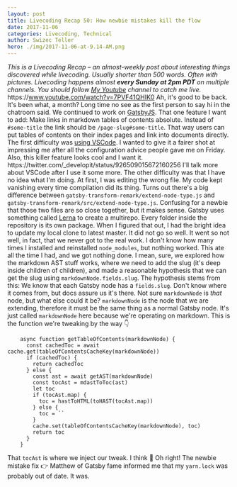 ```yaml
---
layout: post
title: Livecoding Recap 50: How newbie mistakes kill the flow
date: 2017-11-06
categories: Livecoding, Technical
author: Swizec Teller
hero: ./img/2017-11-06-at-9.14-AM.png
---
```


_This is a Livecoding Recap – an almost-weekly post about interesting things discovered while livecoding. Usually shorter than 500 words. Often with pictures. Livecoding happens almost **every Sunday at 2pm PDT** on multiple channels. You should follow [My Youtube](https://www.youtube.com/TheSwizec) channel to catch me live._ https&#x3A;//www.youtube.com/watch?v=7PVF41QHIK0 Ah, it's good to be back. It's been what, a month? Long time no see as the first person to say hi in the chatroom said. We continued to work on [GatsbyJS](https://github.com/gatsbyjs/gatsby). That one feature I want to add: Make links in markdown tables of contents absolute. Instead of `#some-title` the link should be `/page-slug#some-title`. That way users can put tables of contents on their index pages and link into documents directly. The first difficulty was [using VSCode](https://swizec.com/blog/wont-be-switching-vscode/swizec/7898). I wanted to give it a fairer shot at impressing me after all the configuration advice people gave me on Friday. Also, this killer feature looks cool and I want it. https&#x3A;//twitter.com/\_developit/status/926509015672160256 I'll talk more about VSCode after I use it some more. The other difficulty was that I have no idea what I'm doing. At first, I was editing the wrong file. My code kept vanishing every time compilation did its thing. Turns out there's a big difference between `gatsby-transform-remark/extend-node-type.js` and `gatsby-transform-remark/src/extend-node-type.js`. Confusing for a newbie that those two files are so close together, but it makes sense. Gatsby uses something called [Lerna](https://github.com/lerna/lerna) to create a multirepo. Every folder inside the repository is its own package. When I figured that out, I had the bright idea to update my local clone to latest master. It did not go so well. It went so not well, in fact, that we never got to the real work. I don't know how many times I installed and reinstalled `node_modules`, but nothing worked. This ate all the time I had, and we got nothing done. I mean, sure, we explored how the markdown AST stuff works, where we need to add the slug (it's deep inside children of children), and made a reasonable hypothesis that we can get the slug using `markdownNode.fields.slug`. The hypothesis stems from this: We know that each Gatsby node has a `fields.slug`. Don't know where it comes from, but docs assure us it's there. Not sure `markdownNode` is _that_ node, but what else could it be? `markdownNode` is the node that we are extending, therefore it must be the same thing as a normal Gatsby node. It's just called `markdownNode` here because we're operating on markdown. This is the function we're tweaking by the way 👇

        async function getTableOfContents(markdownNode) {
          const cachedToc = await cache.get(tableOfContentsCacheKey(markdownNode))
          if (cachedToc) {
            return cachedToc
          } else {
            const ast = await getAST(markdownNode)
            const tocAst = mdastToToc(ast)
            let toc
            if (tocAst.map) {
              toc = hastToHTML(toHAST(tocAst.map))
            } else {
              toc = ``
            }
            cache.set(tableOfContentsCacheKey(markdownNode), toc)
            return toc
          }
        }

That `tocAst` is where we inject our tweak. I think 🤔 Oh right! The newbie mistake fix 👉 Matthew of Gatsby fame informed me that my `yarn.lock` was probably out of date. It was.
